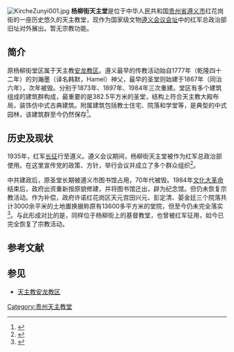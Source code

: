 [[File:KircheZunyi001.jpg|right]]
'''杨柳街天主堂'''是位于中华人民共和国[[贵州省|贵州省]][[遵义市|遵义市]]红花岗街的一座历史悠久的天主教堂，现作为国家级文物[[遵义会议会址|遵义会议会址]]中的红军总政治部旧址对外展出。暂无宗教功能。

==简介==
原杨柳街堂区属于天主教[[安龙教区|安龙教区]]。遵义最早的传教活动始自1777年（乾隆四十二年）的刘瀚墨（译名韩默，Hamel）神父，最早的圣堂则始建于1867年（同治六年），次年被毁。分别于1873年、1897年、1984年三次重建。堂区有多个建筑组成的建筑群构成，最重要的是382.5平方米的圣堂，结构上符合天主教大殿布局，装饰仿中式古典建筑。附属建筑包括教士住宅、院落和学堂等，是典型的中式园林，该建筑群至今仍然保存<ref>{{cite web|url=http://www.gzszj.gov.cn/art/2011/8/2/art_184_4704.html|title=贵州天主教|publisher=贵州天主教|date=|accessdate=2012年3月25日|deadurl=yes|archiveurl=https://web.archive.org/web/20130115083403/http://www.gzszj.gov.cn/art/2011/8/2/art_184_4704.html|archivedate=2013年1月15日}}</ref>。

==历史及现状==
1935年，红军[[长征|长征]]行至遵义。遵义会议期间，杨柳街天主堂被作为红军总政治部使用。在这里宣传党的政策、方针，举行会议并成立了多个群众组织<ref>{{cite web|url=http://www.zylib.cn/boktb.aspx?book=695&id=46|title=杨柳街天主教堂|publisher=遵义数字图书馆|date=|accessdate=2012年3月25日}}{{Dead link}}</ref>。

中共建政后，原圣堂长期被遵义市图书馆占用，70年代被毁。1984年[[文化大革命|文化大革命]]结束后，政府出资重新按原貌修建，并将图书馆迁出，辟为纪念馆。但仍未恢复宗教活动。作为补偿，政府许诺红花岗区天元宫田兴元、彭定清、晏金廷三个院落共计3000余平米的土地置换据称原有13600多平方米的堂院，但至今仍未完全落实<ref>{{cite web|url=http://gis.zunyi.gov.cn/main/billview/index.action?id=349|title=按照党和政府的要求：落实宗教房产政策也是一项民生工程|publisher=遵义市建议提案办理工作公开网|date=2011年7月15日|accessdate=2012年3月25日}}{{Dead link|date=2020年2月 |bot=InternetArchiveBot |fix-attempted=yes }}</ref>。与此形成对比的是，同样位于杨柳街上的基督教堂，也曾被红军征用，如今已完全恢复了宗教活动。

==参考文献==
<div class="references-small">
<references />
</div>

==参见==
*[[天主教安龙教区|天主教安龙教区]]

[[Category:贵州天主教堂|Category:贵州天主教堂]]